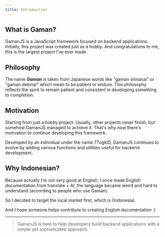 ```yaml
---
title: Introduction
---
```


## What is Gaman?

GamanJS is a JavaScript framework focused on backend applications. Initially, this project was created just as a hobby. And congratulations to me, this is the largest project I've ever made.

## Philosophy

The name ***Gaman*** is taken from Japanese words like "gaman shinasai" or "gaman dekinai" which mean to be patient or endure. This philosophy reflects the spirit to remain patient and consistent in developing something to completion.

## Motivation

Starting from just a hobby project. Usually, other projects never finish, but somehow GamanJS managed to achieve it. That's why now there's motivation to continue developing this framework.

Developed by an individual under the name 7TogkID, GamanJS continues to evolve by adding various functions and utilities useful for backend development.

## Why Indonesian?

Because actually I'm not very good at English, I once made English documentation from translate + AI, the language became weird and hard to understand (according to people who use Gaman).

So I decided to target the local market first, which is (Indonesia).

And I hope someone helps contribute to creating English documentation :)

---

> GamanJS is here to help developers build backend applications with a simple yet sophisticated approach.